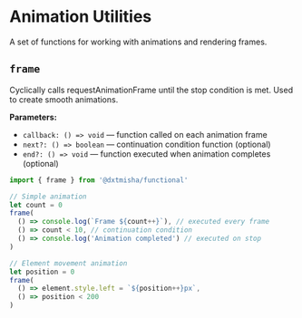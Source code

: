 
<Meta title='@dxtmisha/functional/en/Animation Utils'/>

# Animation Utilities

A set of functions for working with animations and rendering frames.

## `frame`

Cyclically calls requestAnimationFrame until the stop condition is met. Used to create smooth animations.

**Parameters:**
- `callback: () => void` — function called on each animation frame
- `next?: () => boolean` — continuation condition function (optional)
- `end?: () => void` — function executed when animation completes (optional)

```javascript
import { frame } from '@dxtmisha/functional'

// Simple animation
let count = 0
frame(
  () => console.log(`Frame ${count++}`), // executed every frame
  () => count < 10, // continuation condition
  () => console.log('Animation completed') // executed on stop
)

// Element movement animation
let position = 0
frame(
  () => element.style.left = `${position++}px`,
  () => position < 200
)
```
